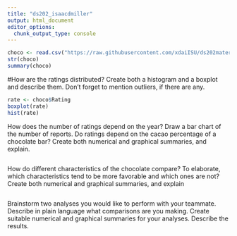 ```yaml
---
title: "ds202_isaacdmiller"
output: html_document
editor_options: 
  chunk_output_type: console
---
```


```r

choco <- read.csv("https://raw.githubusercontent.com/xdaiISU/ds202materials/master/hwlabs/data/choco.csv")
str(choco)
summary(choco)
```
#How are the ratings distributed? Create both a histogram and a boxplot and describe them. Don’t forget to mention outliers, if there are any.
```r
rate <- choco$Rating
boxplot(rate)
hist(rate)
```

How does the number of ratings depend on the year? Draw a bar chart of the number of reports.
Do ratings depend on the cacao percentage of a chocolate bar? Create both numerical and graphical summaries, and explain.

```r
```

How do different characteristics of the chocolate compare? To elaborate, which characteristics tend to be more favorable and which ones are not? Create both numerical and graphical summaries, and explain
```r
```

Brainstorm two analyses you would like to perform with your teammate. Describe in plain language what comparisons are you making. Create suitable numerical and graphical summaries for your analyses. Describe the results.
```r
```